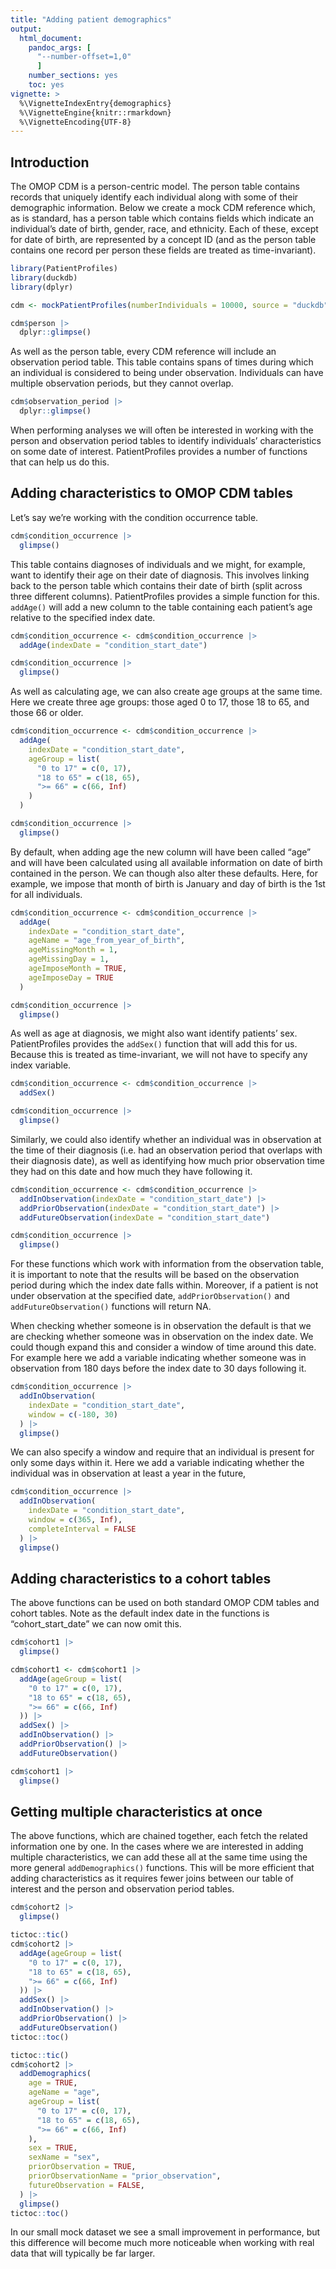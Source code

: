 ```yaml
---
title: "Adding patient demographics"
output: 
  html_document:
    pandoc_args: [
      "--number-offset=1,0"
      ]
    number_sections: yes
    toc: yes
vignette: >
  %\VignetteIndexEntry{demographics}
  %\VignetteEngine{knitr::rmarkdown}
  %\VignetteEncoding{UTF-8}
---
```


## Introduction
The OMOP CDM is a person-centric model. The person table contains records that uniquely identify each individual along with some of their demographic information. Below we create a mock CDM reference which, as is standard, has a person table which contains fields which indicate an individual's date of birth, gender, race, and ethnicity. Each of these, except for date of birth, are represented by a concept ID (and as the person table contains one record per person these fields are treated as time-invariant).

```r
library(PatientProfiles)
library(duckdb)
library(dplyr)

cdm <- mockPatientProfiles(numberIndividuals = 10000, source = "duckdb")

cdm$person |>
  dplyr::glimpse()
```

As well as the person table, every CDM reference will include an observation period table. This table contains spans of times during which an individual is considered to being under observation. Individuals can have multiple observation periods, but they cannot overlap.

```r
cdm$observation_period |>
  dplyr::glimpse()
```

When performing analyses we will often be interested in working with the person and observation period tables to identify individuals' characteristics on some date of interest. PatientProfiles provides a number of functions that can help us do this.

## Adding characteristics to OMOP CDM tables

Let's say we're working with the condition occurrence table. 

```r
cdm$condition_occurrence |>
  glimpse()
```

This table contains diagnoses of individuals and we might, for example, want to identify their age on their date of diagnosis. This involves linking back to the person table which contains their date of birth (split across three different columns). PatientProfiles provides a simple function for this. `addAge()` will add a new column to the table containing each patient's age relative to the specified index date.

```r
cdm$condition_occurrence <- cdm$condition_occurrence |>
  addAge(indexDate = "condition_start_date")

cdm$condition_occurrence |>
  glimpse()
```

As well as calculating age, we can also create age groups at the same time. Here we create three age groups: those aged 0 to 17, those 18 to 65, and those 66 or older.

```r
cdm$condition_occurrence <- cdm$condition_occurrence |>
  addAge(
    indexDate = "condition_start_date",
    ageGroup = list(
      "0 to 17" = c(0, 17),
      "18 to 65" = c(18, 65),
      ">= 66" = c(66, Inf)
    )
  )

cdm$condition_occurrence |>
  glimpse()
```


By default, when adding age the new column will have been called "age" and will have been calculated using all available information on date of birth contained in the person. We can though also alter these defaults. Here, for example, we impose that month of birth is January and day of birth is the 1st for all individuals.

```r
cdm$condition_occurrence <- cdm$condition_occurrence |>
  addAge(
    indexDate = "condition_start_date",
    ageName = "age_from_year_of_birth",
    ageMissingMonth = 1,
    ageMissingDay = 1,
    ageImposeMonth = TRUE,
    ageImposeDay = TRUE
  )

cdm$condition_occurrence |>
  glimpse()
```

As well as age at diagnosis, we might also want identify patients' sex. PatientProfiles provides the `addSex()` function that will add this for us. Because this is treated as time-invariant, we will not have to specify any index variable.

```r
cdm$condition_occurrence <- cdm$condition_occurrence |>
  addSex()

cdm$condition_occurrence |>
  glimpse()
```

Similarly, we could also identify whether an individual was in observation at the time of their diagnosis (i.e. had an observation period that overlaps with their diagnosis date), as well as identifying how much prior observation time they had on this date and how much they have following it. 

```r
cdm$condition_occurrence <- cdm$condition_occurrence |>
  addInObservation(indexDate = "condition_start_date") |>
  addPriorObservation(indexDate = "condition_start_date") |>
  addFutureObservation(indexDate = "condition_start_date")

cdm$condition_occurrence |>
  glimpse()
```

For these functions which work with information from the observation table, it is important to note that the results will be based on the observation period during which the index date falls within. Moreover, if a patient is not under observation at the specified date, `addPriorObservation()` and `addFutureObservation()` functions will return NA.

When checking whether someone is in observation the default is that we are checking whether someone was in observation on the index date. We could though expand this and consider a window of time around this date. For example here we add a variable indicating whether someone was in observation from 180 days before the index date to 30 days following it.

```r
cdm$condition_occurrence |>
  addInObservation(
    indexDate = "condition_start_date",
    window = c(-180, 30)
  ) |>
  glimpse()
```

We can also specify a window and require that an individual is present for only some days within it. Here we add a variable indicating whether the individual was in observation at least a year in the future,
```r
cdm$condition_occurrence |>
  addInObservation(
    indexDate = "condition_start_date",
    window = c(365, Inf),
    completeInterval = FALSE
  ) |>
  glimpse()
```

## Adding characteristics to a cohort tables

The above functions can be used on both standard OMOP CDM tables and cohort tables. Note as the default index date in the functions is "cohort_start_date" we can now omit this.

```r
cdm$cohort1 |>
  glimpse()

cdm$cohort1 <- cdm$cohort1 |>
  addAge(ageGroup = list(
    "0 to 17" = c(0, 17),
    "18 to 65" = c(18, 65),
    ">= 66" = c(66, Inf)
  )) |>
  addSex() |>
  addInObservation() |>
  addPriorObservation() |>
  addFutureObservation()

cdm$cohort1 |>
  glimpse()
```


## Getting multiple characteristics at once

The above functions, which are chained together, each fetch the related information one by one. In the cases where we are interested in adding multiple characteristics, we can add these all at the same time using the more general `addDemographics()` functions. This will be more efficient that adding characteristics as it requires fewer joins between our table of interest and the person and observation period tables.

```r
cdm$cohort2 |>
  glimpse()

tictoc::tic()
cdm$cohort2 |>
  addAge(ageGroup = list(
    "0 to 17" = c(0, 17),
    "18 to 65" = c(18, 65),
    ">= 66" = c(66, Inf)
  )) |>
  addSex() |>
  addInObservation() |>
  addPriorObservation() |>
  addFutureObservation()
tictoc::toc()

tictoc::tic()
cdm$cohort2 |>
  addDemographics(
    age = TRUE,
    ageName = "age",
    ageGroup = list(
      "0 to 17" = c(0, 17),
      "18 to 65" = c(18, 65),
      ">= 66" = c(66, Inf)
    ),
    sex = TRUE,
    sexName = "sex",
    priorObservation = TRUE,
    priorObservationName = "prior_observation",
    futureObservation = FALSE,
  ) |>
  glimpse()
tictoc::toc()
```

In our small mock dataset we see a small improvement in performance, but this difference will become much more noticeable when working with real data that will typically be far larger.
